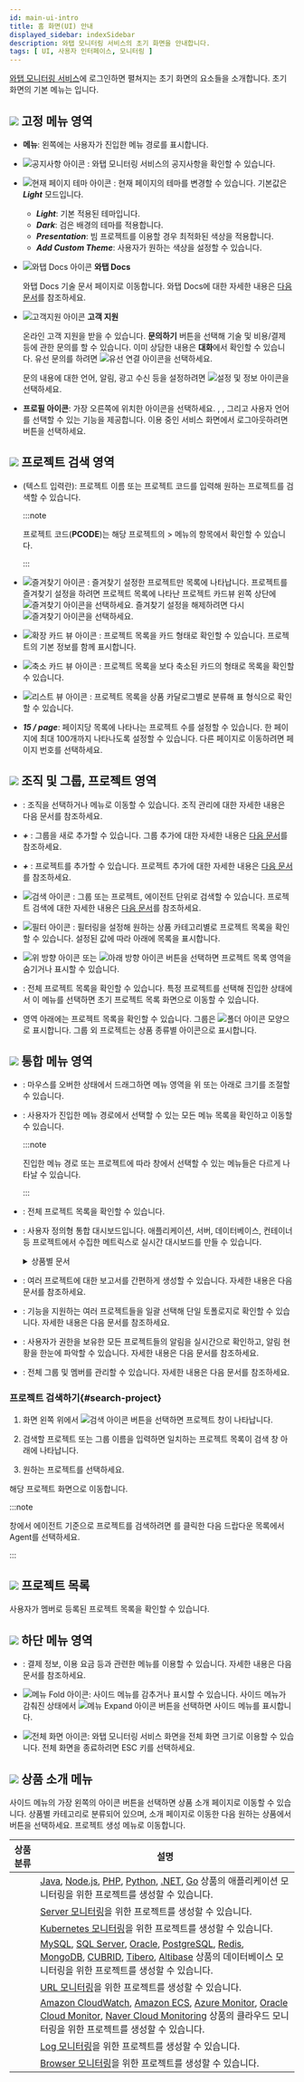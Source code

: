 ```yaml
---
id: main-ui-intro
title: 홈 화면(UI) 안내
displayed_sidebar: indexSidebar
description: 와탭 모니터링 서비스의 초기 화면을 안내합니다.
tags: [ UI, 사용자 인터페이스, 모니터링 ]
---
```


[와탭 모니터링 서비스](https://service.whatap.io)에 로그인하면 펼쳐지는 초기 화면의 요소들을 소개합니다. 초기 화면의 기본 메뉴는 <Cmdname sid="project_list" className="uitext" />입니다.

<ImgLang img='main-ui.png' desc='초기 화면' />

## ![](/img/number-01.png) 고정 메뉴 영역

* **메뉴**: 왼쪽에는 사용자가 진입한 메뉴 경로를 표시합니다.

* ![공지사항 아이콘](/img/ic-notice.svg) <Cmdname sid="TTL06763" className="b600" />: 와탭 모니터링 서비스의 공지사항을 확인할 수 있습니다.

* ![현재 페이지 테마 아이콘](/img/ico-theme.svg) <Cmdname sid="theme" className="b600" />: 현재 페이지의 테마를 변경할 수 있습니다. 기본값은 ***Light*** 모드입니다.

  * ***Light***: 기본 적용된 테마입니다.
  * ***Dark***: 검은 배경의 테마를 적용합니다.
  * ***Presentation***: 빔 프로젝트를 이용할 경우 최적화된 색상을 적용합니다.
  * ***Add Custom Theme***: 사용자가 원하는 색상을 설정할 수 있습니다.

* ![와탭 Docs 아이콘](/img/ic-guide.svg) **와탭 Docs**

  와탭 Docs 기술 문서 페이지로 이동합니다. 와탭 Docs에 대한 자세한 내용은 [다음 문서](welcome-to-whatapdocs)를 참조하세요.

* ![고객지원 아이콘](/img/ico-help.svg) **고객 지원**

  온라인 고객 지원을 받을 수 있습니다. **문의하기** 버튼을 선택해 기술 및 비용/결제 등에 관한 문의를 할 수 있습니다. 이미 상담한 내용은 **대화**에서 확인할 수 있습니다. 유선 문의를 하려면 ![유선 연결 아이콘](/img/ico-tel.svg)을 선택하세요.

  문의 내용에 대한 언어, 알림, 광고 수신 등을 설정하려면 ![설정 및 정보 아이콘](/img/ico-setting.svg)을 선택하세요.

* **프로필 아이콘**: 가장 오른쪽에 위치한 아이콘을 선택하세요. <Cmdname sid="manage_account_info" className="uitext" />, <Cmdname sid="create_organization" className="uitext" />, <Cmdname sid="organization_management" className="uitext" /> 그리고 사용자 언어를 선택할 수 있는 <Cmdname sid="language" className="uitext" /> 기능을 제공합니다. 이용 중인 서비스 화면에서 로그아웃하려면 <Cmdname sid="log_out" className="uitext" /> 버튼을 선택하세요.

## ![](/img/number-02.png) 프로젝트 검색 영역

* <Cmdname sid="placeholder_input_pcode_or_project_name" className="uitext" />(텍스트 입력란): 프로젝트 이름 또는 프로젝트 코드를 입력해 원하는 프로젝트를 검색할 수 있습니다.

  :::note

  프로젝트 코드(**PCODE**)는 해당 프로젝트의 <Cmdname sid="management" className="uitext" /> > <Cmdname sid="project_management" className="uitext" /> 메뉴의 <Cmdname sid="pcode" className="uitext" /> 항목에서 확인할 수 있습니다.
  
  :::

* ![즐겨찾기 아이콘](/img/ico-favorite.svg) <Cmdname sid="project_favorite" className="uitext" />: 즐겨찾기 설정한 프로젝트만 목록에 나타납니다. 프로젝트를 즐겨찾기 설정을 하려면 프로젝트 목록에 나타난 프로젝트 카드뷰 왼쪽 상단에 ![즐겨찾기 아이콘](/img/ico-favorite.svg)을 선택하세요. 즐겨찾기 설정을 해제하려면 다시 ![즐겨찾기 아이콘](/img/ico-favorite-set.svg)을 선택하세요.

* ![확장 카드 뷰 아이콘](/img/ico-extend-card-view.svg) <Cmdname sid="wide_card_view" className="uitext" />: 프로젝트 목록을 카드 형태로 확인할 수 있습니다. 프로젝트의 기본 정보를 함께 표시합니다.

* ![축소 카드 뷰 아이콘](/img/ico-reduction-view.svg) <Cmdname sid="compact_card_view" className="uitext" />: 프로젝트 목록을 <Cmdname sid="wide_card_view" className="uitext" /> 보다 축소된 카드의 형태로 목록을 확인할 수 있습니다.

* ![리스트 뷰 아이콘](/img/ico-list-view.svg) <Cmdname sid="project_list_view" className="uitext" />: 프로젝트 목록을 상품 카달로그별로 분류해 표 형식으로 확인할 수 있습니다.

* ***15 / page***: 페이지당 목록에 나타나는 프로젝트 수를 설정할 수 있습니다. 한 페이지에 최대 100개까지 나타나도록 설정할 수 있습니다.  다른 페이지로 이동하려면 페이지 번호를 선택하세요.

## ![](/img/number-03.png) 조직 및 그룹, 프로젝트 영역

* <Cmdname sid="sidebar_org_selector_no_organization" className="uitext" />: 조직을 선택하거나 <Cmdname sid="organization_management" className="uitext" /> 메뉴로 이동할 수 있습니다. 조직 관리에 대한 자세한 내용은 <Link to="project/organization">다음 문서</Link>를 참조하세요.

* ***+*** <Cmdname sid="BTN06697" className="uitext" />: 그룹을 새로 추가할 수 있습니다. 그룹 추가에 대한 자세한 내용은 [다음 문서](project/group)를 참조하세요.

* ***+*** <Cmdname sid="BTN06696" className="uitext" />: 프로젝트를 추가할 수 있습니다. 프로젝트 추가에 대한 자세한 내용은 [다음 문서](project/project-manage#create-project)를 참조하세요.

* ![검색 아이콘](/img/ico-search.svg) <Cmdname sid="search" className="uitext" />: 그룹 또는 프로젝트, 에이전트 단위로 검색할 수 있습니다. 프로젝트 검색에 대한 자세한 내용은 [다음 문서](#search-project)를 참조하세요.

* ![필터 아이콘](/img/ico-filter.svg) <Cmdname sid="project" className="uitext" /> <Cmdname sid="type" className="uitext" /> <Cmdname sid="filter" className="uitext" />: 필터링을 설정해 원하는 상품 카테고리별로 프로젝트 목록을 확인할 수 있습니다. 설정된 값에 따라 <Cmdname sid="all_projects" className="uitext" /> 아래에 목록을 표시합니다.

  <ImgLang img='main-project-filter.png' desc='프로젝트 목록 필터링' />

* ![위 방향 아이콘](/img/up-arrow.svg) 또는 ![아래 방향 아이콘](/img/down-arrow.svg) 버튼을 선택하면 프로젝트 목록 영역을 숨기거나 표시할 수 있습니다.

* <Cmdname sid="all_projects" className="uitext" />: 전체 프로젝트 목록을 확인할 수 있습니다. 특정 프로젝트를 선택해 진입한 상태에서 이 메뉴를 선택하면 초기 프로젝트 목록 화면으로 이동할 수 있습니다.

* 영역 아래에는 프로젝트 목록을 확인할 수 있습니다. 그룹은 ![폴더 아이콘](/img/ico-group.svg) 모양으로 표시합니다. 그룹 외 프로젝트는 상품 종류별 아이콘으로 표시합니다.

## ![](/img/number-04.png) 통합 메뉴 영역

* <Cmdname sid="menu" className="uitext" />: 마우스를 오버한 상태에서 드래그하면 메뉴 영역을 위 또는 아래로 크기를 조절할 수 있습니다.

* <Cmdname sid="sitemap" className="uitext" />: 사용자가 진입한 메뉴 경로에서 선택할 수 있는 모든 메뉴 목록을 확인하고 이동할 수 있습니다.

  :::note

  진입한 메뉴 경로 또는 프로젝트에 따라 <Cmdname sid="sitemap" className="uitext" /> 창에서 선택할 수 있는 메뉴들은 다르게 나타날 수 있습니다.
  
  :::

* <Cmdname sid="project_list" className="uitext" />: 전체 프로젝트 목록을 확인할 수 있습니다.

* <Cmdname sid="flexboard" className="uitext" />: 사용자 정의형 통합 대시보드입니다. 애플리케이션, 서버, 데이터베이스, 컨테이너 등 프로젝트에서 수집한 메트릭스로 실시간 대시보드를 만들 수 있습니다.

  <details>
  <summary>상품별 문서</summary>

  * [애플리케이션 모니터링 > Flex 보드](java/flex-board)
  * [서버 모니터링 > Flex 보드](server/flex-board)
  * [데이터베이스 모니터링 > Flex 보드](mysql/flex-board)
  * [쿠버네티스 모니터링 > Flex 보드](kubernetes/flex-board)
  * [Amazon ECS > Flex 보드](amazon-ecs/flexboard)
  * [Amazon CloudWatch > Flex 보드](amazon-cloudwatch/flexboard)
  * [Azure Monitor > Flex 보드](azure/flexboard)
  * [Naver Cloud Monitoring > Flex 보드](ncloud/flexboard)
  * [Oracle Cloud Monitor > Flex 보드](oracle-cloud/flexboard)

  </details>

* <Cmdname sid="integrated_report" className="uitext" />: 여러 프로젝트에 대한 보고서를 간편하게 생성할 수 있습니다. 자세한 내용은 <Link to="report/integrated-report">다음 문서</Link>를 참조하세요.

* <Cmdname sid="integrated_topology" className="uitext" />: <Cmdname sid="topology" className="uitext" /> 기능을 지원하는 여러 프로젝트들을 일괄 선택해 단일 토폴로지로 확인할 수 있습니다. 자세한 내용은 <Link to="java/topology-type#int-topology">다음 문서</Link>를 참조하세요.

* <Cmdname sid="real_time_alert_list" className="uitext" />: 사용자가 권한을 보유한 모든 프로젝트들의 알림을 실시간으로 확인하고, 알림 현황을 한눈에 파악할 수 있습니다. 자세한 내용은 <Link to="notification/rt-notification">다음 문서</Link>를 참조하세요.

* <Cmdname sid="management" className="uitext" />: 전체 그룹 및 멤버를 관리할 수 있습니다. 자세한 내용은 <Link to="project/integrated-manage">다음 문서</Link>를 참조하세요.

### 프로젝트 검색하기{#search-project}

1. 화면 왼쪽 위에서 ![검색 아이콘](/img/ico-search.svg) 버튼을 선택하면 프로젝트 <Cmdname sid="search" className="uitext" /> 창이 나타납니다.

    <ImgLang img='search-project.png' desc='프로젝트 검색 창' />

1. 검색할 프로젝트 또는 그룹 이름을 입력하면 일치하는 프로젝트 목록이 검색 창 아래에 나타납니다. 
  
1. 원하는 프로젝트를 선택하세요.

해당 프로젝트 화면으로 이동합니다.

:::note

<Cmdname sid="search" className="uitext" /> 창에서 에이전트 기준으로 프로젝트를 검색하려면 <Cmdname sid="group_or_project" className="uitext" />를 클릭한 다음 드랍다운 목록에서 <span class="uitext">Agent</span>를 선택하세요.

:::

## ![](/img/number-05.png) 프로젝트 목록

사용자가 멤버로 등록된 프로젝트 목록을 확인할 수 있습니다.

## ![](/img/number-06.png) 하단 메뉴 영역

* <Cmdname sid="my_usage" className="uitext" />: 결제 정보, 이용 요금 등과 관련한 메뉴를 이용할 수 있습니다. 자세한 내용은 <Link to="management/billing">다음 문서</Link>를 참조하세요.

* ![메뉴 Fold 아이콘](/img/ic-menu-fold.svg): 사이드 메뉴를 감추거나 표시할 수 있습니다. 사이드 메뉴가 감춰진 상태에서 ![메뉴 Expand 아이콘](/img/ic-menu-expand.svg) 버튼을 선택하면 사이드 메뉴를 표시합니다.

* ![전체 화면 아이콘](/img/ic-fullscreen.svg): 와탭 모니터링 서비스 화면을 전체 화면 크기로 이용할 수 있습니다. 전체 화면을 종료하려면 ESC 키를 선택하세요.

## ![](/img/number-07.png) 상품 소개 메뉴

사이드 메뉴의 가장 왼쪽의 아이콘 버튼을 선택하면 상품 소개 페이지로 이동할 수 있습니다. 상품별 카테고리로 분류되어 있으며, 소개 페이지로 이동한 다음 원하는 상품에서 <Cmdname sid="BTN06900" className="uitext" /> 버튼을 선택하세요. 프로젝트 생성 메뉴로 이동합니다.

| 상품 분류 | 설명 |
| :--: | -- |
| <LinkImage img='shortcut-application.svg' className='shortcutIcon' /> | [Java](/java/introduction), [Node.js](/nodejs/introduction), [PHP](/php/introduction), [Python](/python/introduction), [.NET](/dotnet/introduction), [Go](/golang/introduction) 상품의 애플리케이션 모니터링을 위한 프로젝트를 생성할 수 있습니다. |
| <LinkImage img='shortcut-server.svg' className='shortcutIcon' /> | [Server 모니터링](/server/introduction)을 위한 프로젝트를 생성할 수 있습니다. |
| <LinkImage img='shortcut-kuber.svg' className='shortcutIcon' /> | [Kubernetes 모니터링](/kubernetes/introduction)을 위한 프로젝트를 생성할 수 있습니다. |
| <LinkImage img='shortcut-database.svg' className='shortcutIcon' /> | [MySQL](/mysql/monitoring-intro), [SQL Server](/mssql/monitoring-intro), [Oracle](/oracle/monitoring-intro), [PostgreSQL](/postgresql/monitoring-intro), [Redis](/redis/monitoring-intro), [MongoDB](/mongodb/monitoring-intro), [CUBRID](/cubrid/monitoring-intro), [Tibero](/tibero/monitoring-intro), [Altibase](/altibase/monitoring-intro) 상품의 데이터베이스 모니터링을 위한 프로젝트를 생성할 수 있습니다. |
| <LinkImage img='shortcut-url.svg' className='shortcutIcon' /> | [URL 모니터링](/url/url-intro)을 위한 프로젝트를 생성할 수 있습니다. |
| <LinkImage img='shortcut-cloud.svg' className='shortcutIcon' /> | [Amazon CloudWatch](/amazon-cloudwatch/install-agent), [Amazon ECS](/amazon-ecs/introduction), [Azure Monitor](/azure/install-agent), [Oracle Cloud Monitor](/oracle-cloud/install-agent), [Naver Cloud Monitoring](/ncloud/install-agent) 상품의 클라우드 모니터링을 위한 프로젝트를 생성할 수 있습니다. |
| <LinkImage img='shortcut-log.svg' className='shortcutIcon' /> | [Log 모니터링](/log/introduction)을 위한 프로젝트를 생성할 수 있습니다. |
| <LinkImage img='shortcut-browser.svg' className='shortcutIcon' /> | [Browser 모니터링](/log/introduction)을 위한 프로젝트를 생성할 수 있습니다. |
